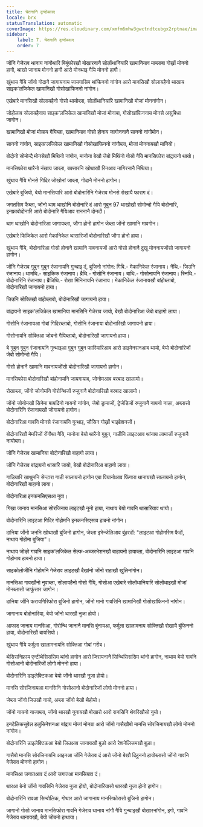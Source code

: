 ```yaml
---
title: चेतनानि द्वन्दोबवाद
locale: brx
statusTranslation: automatic
coverImage: https://res.cloudinary.com/xmfm6mhw3gwctndtcubgx2rptnae/image/upload/v1741354419/small_cover_la_gran_rebelion_28716e29d2.webp
sidebar:
    label: 7. चेतनानि द्वन्दोबवाद
    order: 7
---
```

जोंनि गेजेराव थानाय नांगौथारि बिबुंफोरखौ बोखारनानै सोलोंथानियारि खामानियाव माब्लाबा गोख्रों मोननो हागौ, थाखो जानाय मोननो हागौ आरो मोनथाइ गैयि मोननो हागौ।

खुंथाय गैयि जोंनो गोदानै जागायनाय जायगासिम थांफिननो नांगोन आरो मानसिखौ सोलायहैनो थाखाय साइक’लजिकेल खामानिखौ गोसोखांफिननो नांगोन।

एखेबारे मानसिखौ सोलायहैनो गोसो थायोब्ला, सोलोंथानियारि खामानिखौ मोजां मोननांगोन।

जोहोलाव सोलायहैनाय साइक’लजिकेल खामानिखौ मोजां मोनाबा, गोसोखांफिननाय मोनसे असुबिधा जागोन।

खामानिखौ मोजां मोन्नाय गैयिब्ला, खामानियाव गोसो होनाय जागोननानै साननो नांगौमोन।

साननो नांगोन, साइक’लजिकेल खामानिखौ गोसोखांफिननो नांगौब्ला, मोजां मोननायखौ मानियो।

बोदोनो सोमोन्दै मोनसेखौ मिथिनो नांगोन, मानोना बेखौ जेबो मिथिंनो गोसो गैयि मानसिफोरा बांद्रायनो थायो।

मानसिफोरा थारैनो नंखाय जाब्ला, बक्सारनि खोथाखौ रिनआव नागिरनानै मिथिया।

खुंथाय गैयि मोनसे गिदिर जोखोनां जाब्ला, गोदानै मोननो हागोन।

एखेबारे बुजियो, बेयो मानसियारि आरो बोदोनारिनि गेजेराव मोनसे रोखायै फाराग दं।

जगतसिम फैब्ला, जोंनो थाम थाखोनि बोदोनारि दं आरो गुबुन 97 थाखोखौ सोमोन्दो गैयि बोदोनारि, इनफ्राबोदोनारि आरो बोदोनारि गैयिआव राननानै दोनदों।

थाम थाखोनि बोदोनारिआ जागायब्ला, जौगा होनो हागोन जेब्ला जोंनो खामानि मावगोन।

एखेबारे फिजिकेल आरो मेकानिकेल थासारिजों बोदोनारिखौ जौगा होनो हाया।

खुंथाय गैयि, बोदोनारिआ गोसो होनानै खामानि मावनायजों आरो गोसो होनानै दुखु मोननायजोंसो जागायनो हागोन।

जोंनि गेजेराव गुबुन गुबुन रंजानायनि गुन्थाइ दं, बुजिनो नांगोन: गिबि.- मेकानिकेल रंजानाय। नैथि.- जिउनि रंजानाय। थामथि.- साइकिक रंजानाय। ब्रैथि.- गोसोनि रंजानाय। बाथि.- गोसोनायनि रंजानाय। स्निथि.- बोदोनारिनि रंजानाय। ब्रैजिथि.- रोखा मिनिनायनि रंजानाय। मेकानिकेल रंजानायखौ बांहोब्लाबो, बोदोनारिखौ जागायनो हाया।

जिउनि सोक्तिखौ बांहोब्लाबो, बोदोनारिखौ जागायनो हाया।

बांद्रायनो साइक’लजिकेल खामानिया मानसिनि गेजेराव जायो, बेखौ बोदोनारिआ जेबो बाहागो लाया।

गोसोनि रंजानायआ गोबां गिदिरब्लाबो, गोसोनि रंजानाया बोदोनारिखौ जागायनो हाया।

गोसोनायनि सोक्तिआ जोबनो गैयिब्लाबो, बोदोनारिखौ जागायनो हाया।

बे गुबुन गुबुन रंजानायनि गुन्थाइआ गुबुन गुबुन फारियारिआव आरो डाइमेनसनआव थायो, बेयो बोदोनारिजों जेबो सोमोन्दो गैयि।

गोसो होनानै खामानि मावनायजोंसो बोदोनारिखौ जागायनो हागोन।

मानसिफोरा बोदोनारिखौ बांहोनायनि जायगायाव, जोनोमआव बरबाद खालामो।

रोखाब्ला, जोंनो जोनोमनि गोरोन्थिजों रुजुनानै बोदोनारिखौ बरबाद खालामो।

जोंनो जोनोमखौ सिनेमा बायदिनो नायनो नांगोन, जेबो ड्रामाजों, ट्रेजेडिजों रुजुनानै नायनो नाङा, अब्लासो बोदोनारिनि रंजानायखौ जोगायनो हागोन।

बोदोनारिआ गावनि मोनसे रंजानायनि गुन्थाइ, जौसिन गोख्रों भाइब्रेशनजों।

बोदोनारिखौ मेमरिजों रोंगौथा गैयि, मानोना बेयो थारैनो गुबुन, गाडीनि लाइटआव थांनाय लामाजों रुजुनानै नायोब्ला।

जोंनि गेजेराव खामानिया बोदोनारिखौ बाहागो लाया।

जोंनि गेजेराव बांद्रायनो थासारि जायो, बेखौ बोदोनारिआ बाहागो लाया।

गाडियारि खाथुमनि सेन्टारा गाडी सालायनो हागोन एबा पियानोआव फिंगारा थानायखौ सालायनो हागोन, बोदोनारिखौ बाहागो लाया।

बोदोनारिआ इनकनसिएसआ नुवा।

गिखा जानाय मानसिआ सोरजिनाय लाइटखौ नुनो हाया, नाथाय बेयो गावनि थासारियाव थायो।

बोदोनारिनि लाइटआ गिदिर गोहोमनि इनकनसिएसाव हाबनो नांगोन।

दानिया जोंनो जननि खोथाखौ बुजिनो हागोन, जेब्ला इभेन्जेलिआव बुंहरदों: "लाइटआ गोहोमसिम फैदों, नाथाय गोहोमा बुजिया"।

नाथाय जोङो गावनि साइक’लजिकेल सेल्फ-अब्जरभेशनखौ बाहायनो हायाब्ला, बोदोनारिनि लाइटआ गावनि गोहोमाव हाबनो हाया।

साइकोलोजीनि गोहोमनि गेजेराव लाइटखौ दैखांनो जोंनो राहाखौ खुलिनांगोन।

मानसिआ गावखौनो नुवाब्ला, सोलायहैनो गोसो गैयि, गोसोआ एखेबारे सोलोंथानियारि सोलोंथाइखौ मोजां मोनब्लासो जाफुंसार जागोन।

दानिया जोंनि फरायगिरिफोरा बुजिनो हागोन, जोंनो मानो गावसिनि खामानिखौ गोसोखांफिननो नांगोन।

जागानाय बोदोनारिया, बेयो जोंनो थारखौ नुजा होयो।

आफाद जानाय मानसिआ, गोरोन्थि जानानै मानसि बुंनायआ, फर्मुला खालामनाय सोक्तिखौ रोखायै बुंफिननो हाया, बोदोनारिखौ बायसियो।

खुंथाय गैयि फर्मुला खालामनायनि सोक्तिआ गोबां गरीब।

थेसिसनिफ्राय एन्टीथेसिससिम थांनो हागोन आरो जिरायनानै सिन्थिसिससिम थांनो हागोन, नाथाय बेयो गावनि गोसोआनो बोदोनारिजों लोगो मोननो हाया।

बोदोनारिनि डाइलेक्टिकआ बेयो जोंनो थारखौ नुजा होयो।

मानसि सोरजिनायआ मानसिनि गोसोआनो बोदोनारिजों लोगो मोननो हाया।

जेब्ला जोंनो जिउखौ नायो, अब्ला जोंनो बेखौ थैहोयो।

जोंनो नायनो नाजाब्ला, जोंनो थारखौ नुनायखौ बोखारो आरो रानसिनि थेवरिखौसो नुयो।

इनटेलिकसुवेल हलुसिनेशनआ बांद्राय मोजां मोनग्रा आरो जोंनो गासैखौबो मानसि सोरजिनायखौ लोगो मोननो नांगोन।

बोदोनारिनि डाइलेक्टिकआ बेयो जिउआव जानायखौ बुङो आरो रेशनेलिजमखौ बुङा।

गासैबो मानसि सोरजिनायनि आइनआ जोंनि गेजेराव दं आरो जोंनो बेखौ दिहुननो हायोब्लासो जोंनो गावनि गेजेराव मोननो हागोन।

मानसिआ जगातआव दं आरो जगातआ मानसियाव दं।

थारआ बेनो जोंनो गावसिनि गेजेराव नुजा होयो, बोदोनारियासो थारखौ नुजा होनो हागोन।

बोदोनारिनि रावआ सिम्बोलिक, गोथार आरो जागानाय मानसिफोरासो बुजिनो हागोन।

जागानो गोसो जानाय मानसिफोरा गावनि गेजेराव थानाय नांगौ गैयि गुन्थाइखौ बोखारनांगोन, इगो, गावनि गेजेराव थानायखौ, बेयो जोबनो हाथाया।
